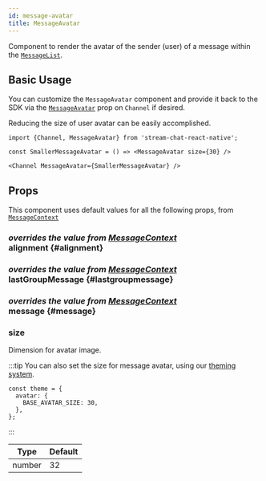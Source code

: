 ```yaml
---
id: message-avatar
title: MessageAvatar
---
```



Component to render the avatar of the sender (user) of a message within the [`MessageList`](./message_list.mdx).

## Basic Usage

You can customize the `MessageAvatar` component and provide it back to the SDK via the [`MessageAvatar`](../core-components/channel.mdx#messageavatar) prop on `Channel` if desired.

Reducing the size of user avatar can be easily accomplished.

```tsx
import {Channel, MessageAvatar} from 'stream-chat-react-native';

const SmallerMessageAvatar = () => <MessageAvatar size={30} />

<Channel MessageAvatar={SmallerMessageAvatar} />
```

## Props

This component uses default values for all the following props, from [`MessageContext`](../contexts/message_context.mdx)

### <div class="label description">_overrides the value from [MessageContext](../contexts/message_context.mdx#alignment)_</div> alignment \{#alignment}

<Alignment />

### <div class="label description">_overrides the value from [MessageContext](../contexts/message_context.mdx#lastgroupmessage)_</div> lastGroupMessage \{#lastgroupmessage}

<LastGroupMessage />

### <div class="label description">_overrides the value from [MessageContext](../contexts/message_context.mdx#message)_</div> message \{#message}

<MessageProp />

### size

Dimension for avatar image.

:::tip
You can also set the size for message avatar, using our [theming system](../customization/theming.mdx).

```tsx
const theme = {
  avatar: {
    BASE_AVATAR_SIZE: 30,
  },
};
```

:::

| Type   | Default |
| ------ | ------- |
| number | 32      |
